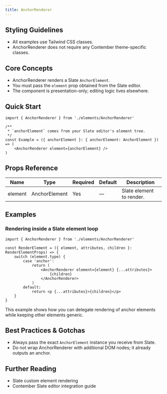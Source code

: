 ```yaml
---
title: AnchorRenderer
---
```


<!-- Edited by human: false -->
<!-- Examples count: 0 -->
<!-- Source examples: 0 -->
<!-- Playground examples: 0 -->
<!-- External examples: 0 -->
<!-- Import examples: 0 -->

## Styling Guidelines
* All examples use Tailwind CSS classes.
* AnchorRenderer does not require any Contember theme-specific classes.

## Core Concepts
* AnchorRenderer renders a Slate `AnchorElement`.
* You must pass the `element` prop obtained from the Slate editor.
* The component is presentation-only; editing logic lives elsewhere.

## Quick Start
```tsx
import { AnchorRenderer } from './elements/AnchorRenderer'

/**
 * `anchorElement` comes from your Slate editor's element tree.
 */
const Example = ({ anchorElement }: { anchorElement: AnchorElement }) => (
	<AnchorRenderer element={anchorElement} />
)
```

## Props Reference
| Name    | Type | Required | Default | Description |
|---------|------|----------|---------|-------------|
| element | AnchorElement | Yes | — | Slate element to render. |

## Examples
### Rendering inside a Slate element loop
```tsx
import { AnchorRenderer } from './elements/AnchorRenderer'

const RenderElement = ({ element, attributes, children }: RenderElementProps) => {
	switch (element.type) {
		case 'anchor':
			return (
				<AnchorRenderer element={element} {...attributes}>
					{children}
				</AnchorRenderer>
			)
		default:
			return <p {...attributes}>{children}</p>
	}
}
```
This example shows how you can delegate rendering of anchor elements while keeping other elements generic.

## Best Practices & Gotchas
* Always pass the exact `AnchorElement` instance you receive from Slate.
* Do not wrap AnchorRenderer with additional DOM nodes; it already outputs an anchor.

## Further Reading
* Slate custom element rendering
* Contember Slate editor integration guide

<!-- End of Generated Documentation -->
